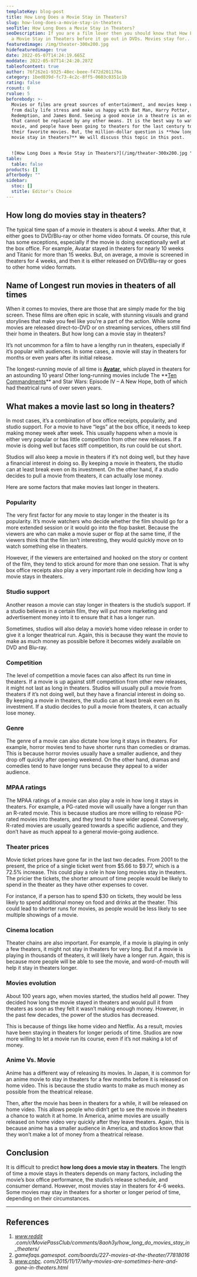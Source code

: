 ```yaml
---
templateKey: blog-post
title: How Long Does a Movie Stay in Theaters?
slug: how-long-does-a-movie-stay-in-theaters
seoTitle: How Long Does a Movie Stay in Theaters?
seoDescription: If you are a film lover then you should know that How Long Does
  a Movie Stay in Theaters before it go out in DVDs. Movies stay for...
featuredimage: /img/theater-300x200.jpg
hidefeaturedimage: true
date: 2022-05-07T14:24:19.665Z
moddate: 2022-05-07T14:24:20.287Z
tableofcontent: true
author: 76f262e1-9325-48ec-beee-f472d201176a
category: 1bed039d-fc73-4c2c-8ff5-0603c0351c1b
rating: false
rcount: 0
rvalue: 5
beforebody: >-
  Movies or films are great sources of entertainment, and movies keep us far
  from daily life stress and make us happy with Bat Man, Harry Potter, Shawshank
  Redemption, and James Bond. Seeing a good movie in a theatre is an experience
  that cannot be replaced by any other means. It is the best way to watch a
  movie, and people have been going to theaters for the last century to see
  their favorite movies. But, the million-dollar question is **how long does a
  movie stay in theaters?** We will discuss this topic in this post.


  ![How Long Does a Movie Stay in Theaters?](/img/theater-300x200.jpg "How Long Does a Movie Stay in Theaters?")
table:
  table: false
products: []
afterbody: ""
sidebar:
  stoc: []
  stitle: Editor's Choice
---
```

## How long do movies stay in theaters?

The typical time span of a movie in theaters is about 4 weeks. After that, it either goes to DVD/Blu-ray or other home video formats. Of course, this rule has some exceptions, especially if the movie is doing exceptionally well at the box office. For example, Avatar stayed in theaters for nearly 10 weeks and Titanic for more than 15 weeks. But, on average, a movie is screened in theaters for 4 weeks, and then it is either released on DVD/Blu-ray or goes to other home video formats.

## Name of Longest run movies in theaters of all times

When it comes to movies, there are those that are simply made for the big screen. These films are often epic in scale, with stunning visuals and grand storylines that make you feel like you’re a part of the action. While some movies are released direct-to-DVD or on streaming services, others still find their home in theaters. But how long can a movie stay in theaters?

It’s not uncommon for a film to have a lengthy run in theaters, especially if it’s popular with audiences. In some cases, a movie will stay in theaters for months or even years after its initial release.

The longest-running movie of all time is **[Avatar](https://en.wikipedia.org/wiki/Avatar_(2009_film))**, which played in theaters for an astounding 10 years! Other long-running movies include The **[Ten Commandments](https://en.wikipedia.org/wiki/The_Ten_Commandments_(1956_film))** and Star Wars: Episode IV – A New Hope, both of which had theatrical runs of over seven years.

## What makes a movie last so long in theaters?

In most cases, it’s a combination of box office receipts, popularity, and studio support. For a movie to have “legs” at the box office, it needs to keep making money week after week. This usually happens when a movie is either very popular or has little competition from other new releases. If a movie is doing well but faces stiff competition, its run could be cut short.

Studios will also keep a movie in theaters if it’s not doing well, but they have a financial interest in doing so. By keeping a movie in theaters, the studio can at least break even on its investment. On the other hand, if a studio decides to pull a movie from theaters, it can actually lose money.

Here are some factors that make movies last longer in theaters.

### Popularity

The very first factor for any movie to stay longer in the theater is its popularity. It’s movie watchers who decide whether the film should go for a more extended session or it would go into the flop basket. Because the viewers are who can make a movie super or flop at the same time, if the viewers think that the film isn’t interesting, they would quickly move on to watch something else in theaters.

However, if the viewers are entertained and hooked on the story or content of the film, they tend to stick around for more than one session. That is why box office receipts also play a very important role in deciding how long a movie stays in theaters.

### Studio support

Another reason a movie can stay longer in theaters is the studio’s support. If a studio believes in a certain film, they will put more marketing and advertisement money into it to ensure that it has a longer run.

Sometimes, studios will also delay a movie’s home video release in order to give it a longer theatrical run. Again, this is because they want the movie to make as much money as possible before it becomes widely available on DVD and Blu-ray.

### Competition

The level of competition a movie faces can also affect its run time in theaters. If a movie is up against stiff competition from other new releases, it might not last as long in theaters. Studios will usually pull a movie from theaters if it’s not doing well, but they have a financial interest in doing so. By keeping a movie in theaters, the studio can at least break even on its investment. If a studio decides to pull a movie from theaters, it can actually lose money.

### Genre

The genre of a movie can also dictate how long it stays in theaters. For example, horror movies tend to have shorter runs than comedies or dramas. This is because horror movies usually have a smaller audience, and they drop off quickly after opening weekend. On the other hand, dramas and comedies tend to have longer runs because they appeal to a wider audience.

### MPAA ratings

The MPAA ratings of a movie can also play a role in how long it stays in theaters. For example, a PG-rated movie will usually have a longer run than an R-rated movie. This is because studios are more willing to release PG-rated movies into theaters, and they tend to have wider appeal. Conversely, R-rated movies are usually geared towards a specific audience, and they don’t have as much appeal to a general movie-going audience.

### Theater prices

Movie ticket prices have gone far in the last two decades. From 2001 to the present, the price of a single ticket went from $5.66 to $9.77, which is a 72.5% increase. This could play a role in how long movies stay in theaters. The pricier the tickets, the shorter amount of time people would be likely to spend in the theater as they have other expenses to cover.

For instance, if a person has to spend $30 on tickets, they would be less likely to spend additional money on food and drinks at the theater. This could lead to shorter runs for movies, as people would be less likely to see multiple showings of a movie.

### Cinema location

Theater chains are also important. For example, if a movie is playing in only a few theaters, it might not stay in theaters for very long. But if a movie is playing in thousands of theaters, it will likely have a longer run. Again, this is because more people will be able to see the movie, and word-of-mouth will help it stay in theaters longer.

### Movies evolution

About 100 years ago, when movies started, the studios held all power. They decided how long the movie stayed in theaters and would pull it from theaters as soon as they felt it wasn’t making enough money. However, in the past few decades, the power of the studios has decreased.

This is because of things like home video and Netflix. As a result, movies have been staying in theaters for longer periods of time. Studios are now more willing to let a movie run its course, even if it’s not making a lot of money.

### Anime Vs. Movie

Anime has a different way of releasing its movies. In Japan, it is common for an anime movie to stay in theaters for a few months before it is released on home video. This is because the studio wants to make as much money as possible from the theatrical release.

Then, after the movie has been in theaters for a while, it will be released on home video. This allows people who didn’t get to see the movie in theaters a chance to watch it at home. In America, anime movies are usually released on home video very quickly after they leave theaters. Again, this is because anime has a smaller audience in America, and studios know that they won’t make a lot of money from a theatrical release.

## Conclusion

It is difficult to predict **how long does a movie stay in theaters**. The length of time a movie stays in theaters depends on many factors, including the movie’s box office performance, the studio’s release schedule, and consumer demand. However, most movies stay in theaters for 4-6 weeks. Some movies may stay in theaters for a shorter or longer period of time, depending on their circumstances.

- - -

## References

1. *www.reddit .com/r/MoviePassClub/comments/8aoh3y/how_long_do_movies_stay_in_theaters/*
2. *gamefaqs.gamespot. com/boards/227-movies-at-the-theater/77818016*
3. *www.cnbc. com/2015/11/17/why-movies-are-sometimes-here-and-gone-in-theaters.html*